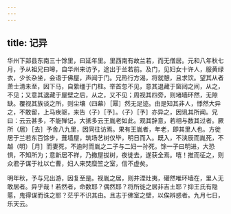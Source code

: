 ```yaml
---
---
---
```

title: 记异
---



华州下邽县东南三十馀里，曰延年里。里西南有故兰若，而无僧居。元和八年秋七月，予从祖兄曰嗥，自华州来访予，途出于兰若前。及门，见妇女十许人，服黄绿衣，少长杂坐，会语于佛屋，声闻于门。兄热行方渴，将就憩，且求饮。望其从者萧士清未至，因下马，自絷缰于门柱。举首忽不见，意其退藏于窗闼之间，从之，不见；又意其退藏于屋壁之后，从之，又不见；周视其四旁，则堵墙环然，无隙缺。覆视其族谈之所，则尘壤（四幕）［幂］然无足迹。由是知其非人，悸然大异之，不敢留，上马疾驱，来告（子）［予］。（子）［予］亦异之，因讯其所闻。兄曰：云云甚多，不能殚记，大抵多云王胤老如此。观其辞意，若相与数其过者。厥所（居）［去］予舍八九里，因同往访焉。果有王胤者，年老，即其里人也。方徙居于兰若东百馀步，葺墙屋，筑场艺树仅毕，明日而入。既入，不浃辰而胤死，不越（明）［月］而妻死，不逾时而胤之二子与二妇一孙死。馀一子曰明进，大恐惧，不知所为；意新居不祥，乃撤屋拔树，夜徙去，遂获全焉。嘻！推而征之，则众君子谋于社以亡曹，妇人来焚糜竺之室，信不虚矣。

明年秋，予与兄出游，因复至是。视胤之居，则井湮灶夷，礶然唯环墙在，里人无敢居者。异乎哉！若然者，命数耶？偶然耶？将所徙之居非吉土耶？抑王氏有隐慝，鬼得谋而诛之耶？茫乎不识其由。且志于佛室之壁，以俟辨惑者。九月七日，乐天云。